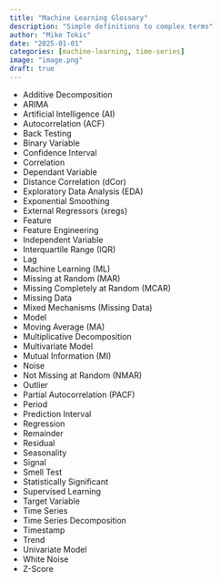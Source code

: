 ```yaml
---
title: "Machine Learning Glossary"
description: "Simple definitions to complex terms"
author: "Mike Tokic"
date: "2025-01-01"
categories: [machine-learning, time-series]
image: "image.png"
draft: true
---
```


- Additive Decomposition
- ARIMA
- Artificial Intelligence (AI)
- Autocorrelation (ACF)
- Back Testing
- Binary Variable
- Confidence Interval
- Correlation
- Dependant Variable
- Distance Correlation (dCor)
- Exploratory Data Analysis (EDA)
- Exponential Smoothing
- External Regressors (xregs)
- Feature
- Feature Engineering
- Independent Variable
- Interquartile Range (IQR)
- Lag
- Machine Learning (ML)
- Missing at Random (MAR)
- Missing Completely at Random (MCAR)
- Missing Data
- Mixed Mechanisms (Missing Data)
- Model
- Moving Average (MA)
- Multiplicative Decomposition
- Multivariate Model
- Mutual Information (MI)
- Noise
- Not Missing at Random (NMAR)
- Outlier
- Partial Autocorrelation (PACF)
- Period
- Prediction Interval
- Regression
- Remainder
- Residual
- Seasonality
- Signal
- Smell Test
- Statistically Significant
- Supervised Learning
- Target Variable
- Time Series
- Time Series Decomposition
- Timestamp
- Trend
- Univariate Model
- White Noise
- Z-Score